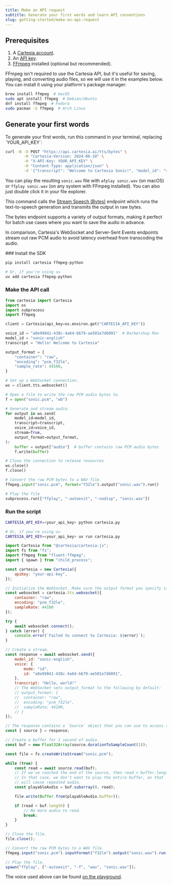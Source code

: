 ```yaml
---
title: Make an API request
subtitle: Generate your first words and learn API conventions
slug: getting-started/make-an-api-request
---
```


## Prerequisites

1. A [Cartesia account](https://play.cartesia.ai).
2. An [API key](https://play.cartesia.ai/keys).
3. [FFmpeg](https://ffmpeg.org/download.html) installed (optional but recommended).

FFmpeg isn't required to use the Cartesia API, but it's useful for saving, playing, and converting audio files, so we will use it in the examples below. You can install it using your platform's package manager:

```sh
brew install ffmpeg  # macOS
sudo apt install ffmpeg  # Debian/Ubuntu
dnf install ffmpeg  # Fedora
sudo pacman -S ffmpeg  # Arch Linux
```

## Generate your first words

<Tabs>

<Tab title="cURL">
To generate your first words, run this command in your terminal, replacing `YOUR_API_KEY`:

```bash
curl -N -X POST "https://api.cartesia.ai/tts/bytes" \
        -H "Cartesia-Version: 2024-06-10" \
        -H "X-API-Key: YOUR_API_KEY" \
        -H "Content-Type: application/json" \
        -d '{"transcript": "Welcome to Cartesia Sonic!", "model_id": "sonic-english", "voice": {"mode":"id", "id": "a0e99841-438c-4a64-b679-ae501e7d6091"}, "output_format":{"container":"wav", "encoding":"pcm_f32le", "sample_rate":44100}}'
```

You can play the resulting `sonic.wav` file with `afplay sonic.wav` (on macOS) or `ffplay sonic.wav` (on any system with FFmpeg installed). You can also just double click it in your file explorer.

This command calls the [Stream Speech (Bytes)](/reference/api-reference/endpoints/stream-speech-bytes) endpoint which runs the text-to-speech generation and transmits the output in raw bytes.

<Info>
The bytes endpoint supports a variety of output formats, making it perfect for batch use cases where you want to save the audio in advance.

In comparison, Cartesia's WebSocket and Server-Sent Events endpoints stream out raw PCM audio to avoid latency overhead from transcoding the audio.
</Info>

</Tab>

<Tab title="Python">
<Steps>
### Install the SDK

```sh
pip install cartesia ffmpeg-python

# Or, if you're using uv
uv add cartesia ffmpeg-python
```

### Make the API call

```python
from cartesia import Cartesia
import os
import subprocess
import ffmpeg

client = Cartesia(api_key=os.environ.get("CARTESIA_API_KEY"))

voice_id = "a0e99841-438c-4a64-b679-ae501e7d6091"  # Barbershop Man
model_id = "sonic-english"
transcript = "Hello! Welcome to Cartesia"

output_format = {
    "container": "raw",
    "encoding": "pcm_f32le",
    "sample_rate": 44100,
}

# Set up a WebSocket connection.
ws = client.tts.websocket()

# Open a file to write the raw PCM audio bytes to.
f = open("sonic.pcm", "wb")

# Generate and stream audio.
for output in ws.send(
    model_id=model_id,
    transcript=transcript,
    voice_id=voice_id,
    stream=True,
    output_format=output_format,
):
    buffer = output["audio"]  # buffer contains raw PCM audio bytes
    f.write(buffer)

# Close the connection to release resources
ws.close()
f.close()

# Convert the raw PCM bytes to a WAV file.
ffmpeg.input("sonic.pcm", format="f32le").output("sonic.wav").run()

# Play the file
subprocess.run(["ffplay", "-autoexit", "-nodisp", "sonic.wav"])
```

### Run the script

```sh
CARTESIA_API_KEY=<your_api_key> python cartesia.py

# Or, if you're using uv
CARTESIA_API_KEY=<your_api_key> uv run cartesia.py
```

</Steps>
</Tab>

<Tab title="JavaScript/TypeScript">

```js
import Cartesia from "@cartesia/cartesia-js";
import fs from "fs";
import ffmpeg from "fluent-ffmpeg";
import { spawn } from "child_process";

const cartesia = new Cartesia({
	apiKey: "your-api-key",
});

// Initialize the WebSocket. Make sure the output format you specify is supported.
const websocket = cartesia.tts.websocket({
	container: "raw",
	encoding: "pcm_f32le",
	sampleRate: 44100
});

try {
	await websocket.connect();
} catch (error) {
	console.error(`Failed to connect to Cartesia: ${error}`);
}

// Create a stream.
const response = await websocket.send({
	model_id: "sonic-english",
	voice: {
		mode: "id",
		id: "a0e99841-438c-4a64-b679-ae501e7d6091",
	},
	transcript: "Hello, world!"
	// The WebSocket sets output_format to the following by default:
	// output_format: {
	// 	container: "raw",
	// 	encoding: "pcm_f32le",
	// 	sampleRate: 44100,
	// }
});

// The response contains a `Source` object that you can use to access the raw PCM audio bytes.
const { source } = response;

// Create a buffer for 1 second of audio.
const buf = new Float32Array(source.durationToSampleCount(1));

const file = fs.createWriteStream("sonic.pcm");

while (true) {
    const read = await source.read(buf);
	// If we've reached the end of the source, then read < buffer.length.
	// In that case, we don't want to play the entire buffer, as that
	// will cause repeated audio.
	const playableAudio = buf.subarray(0, read);

    file.write(Buffer.from(playableAudio.buffer));

	if (read < buf.length) {
		// No more audio to read.
		break;
	}
}

// Close the file.
file.close();

// Convert the raw PCM bytes to a WAV file.
ffmpeg.input("sonic.pcm").inputFormat("f32le").output("sonic.wav").run();

// Play the file.
spawn("ffplay", ["-autoexit", "-f", "wav", "sonic.wav"]);
```

</Tab>

</Tabs>


The voice used above can be found [on the playground](https://play.cartesia.ai/voices/a0e99841-438c-4a64-b679-ae501e7d6091).
